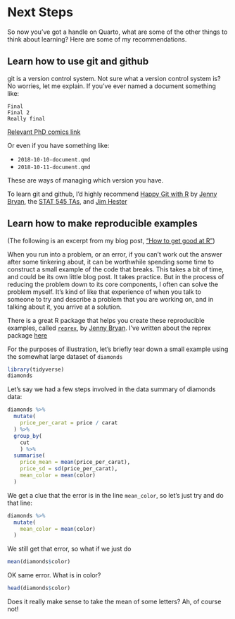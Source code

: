 # Next Steps

So now you've got a handle on Quarto, what are some of the other things to think about learning? Here are some of my recommendations.

## Learn how to use git and github

git is a version control system. Not sure what a version control system is? No worries, let me explain. If you've ever named a document something like:

```
Final
Final 2
Really final
```

[Relevant PhD comics link](http://phdcomics.com/comics/archive.php?comicid=1531)

Or even if you have something like:

- `2018-10-10-document.qmd`
- `2018-10-11-document.qmd`

These are ways of managing which version you have.

To learn git and github, I'd highly recommend [Happy Git with R](https://happygitwithr.com/) by [Jenny Bryan](https://jennybryan.org/), the [STAT 545 TAs](https://stat545.com/), and [Jim Hester](https://www.jimhester.com/)

## Learn how to make reproducible examples

(The following is an excerpt from my blog post, ["How to get good at R"](https://www.njtierney.com/post/2023/11/10/how-to-get-good-with-r/))

When you run into a problem, or an error, if you can't work out the answer after some tinkering about, it can be worthwhile spending some time to construct a small example of the code that breaks. This takes a bit of time, and could be its own little blog post. It takes practice. But in the process of reducing the problem down to its core components, I often can solve the problem myself. It's kind of like that experience of when you talk to someone to try and describe a problem that you are working on, and in talking about it, you arrive at a solution.

There is a great R package that helps you create these reproducible examples, called [`reprex`](https://reprex.tidyverse.org/), by [Jenny Bryan](https://jennybryan.org/). I've written about the reprex package [here](https://www.njtierney.com/post/2017/01/11/magic-reprex/)

For the purposes of illustration, let's briefly tear down a small example using the somewhat large dataset of `diamonds`

```r
library(tidyverse)
diamonds
```

Let's say we had a few steps involved in the data summary of diamonds data:

```r
diamonds %>%
  mutate(
    price_per_carat = price / carat
  ) %>% 
  group_by(
    cut
    ) %>% 
  summarise(
    price_mean = mean(price_per_carat),
    price_sd = sd(price_per_carat),
    mean_color = mean(color)
  )
```

We get a clue that the error is in the line `mean_color`, so let's just try and do that line:

```r
diamonds %>%
  mutate(
    mean_color = mean(color)
  )
```

We still get that error, so what if we just do

```r
mean(diamonds$color)
```

OK same error. What is in color?

```r
head(diamonds$color)
```

Does it really make sense to take the mean of some letters? Ah, of course not!
